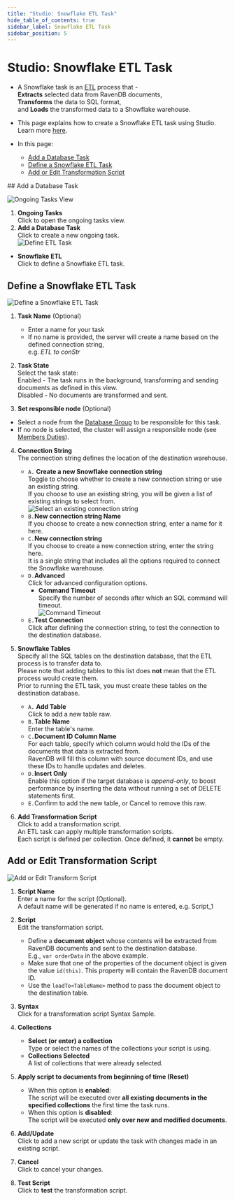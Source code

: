 ```yaml
---
title: "Studio: Snowflake ETL Task"
hide_table_of_contents: true
sidebar_label: Snowflake ETL Task
sidebar_position: 5
---
```



# Studio: Snowflake ETL Task
<Admonition type="note" title="">

* A Snowflake task is an [ETL](../../../../server/ongoing-tasks/etl/basics.mdx) process that -  
  **Extracts** selected data from RavenDB documents,  
  **Transforms** the data to SQL format,  
  and **Loads** the transformed data to a Showflake warehouse.  

* This page explains how to create a Snowflake ETL task using Studio.  
  Learn more [here](../../../../server/ongoing-tasks/etl/snowflake.mdx).  

* In this page:  
  * [Add a Database Task](../../../../studio/database/tasks/ongoing-tasks/snowflake-etl-task.mdx#add-a-database-task)  
  * [Define a Snowflake ETL Task](../../../../studio/database/tasks/ongoing-tasks/snowflake-etl-task.mdx#define-a-snowflake-etl-task)  
  * [Add or Edit Transformation Script](../../../../studio/database/tasks/ongoing-tasks/snowflake-etl-task.mdx#add-or-edit-transformation-script)  

</Admonition>
## Add a Database Task

![Ongoing Tasks View](./assets/ongoing-tasks.png)

1. **Ongoing Tasks**  
   Click to open the ongoing tasks view.  
2. **Add a Database Task**  
   Click to create a new ongoing task.  
![Define ETL Task](./assets/snowflake_task-selection.png)

* **Snowflake ETL**  
  Click to define a Snowflake ETL task.  
   


## Define a Snowflake ETL Task

![Define a Snowflake ETL Task](./assets/snowflake_etl-define-task.png)

1. **Task Name** (Optional)  
   * Enter a name for your task  
   * If no name is provided, the server will create a name based on the defined connection string,  
     e.g. *ETL to conStr*  

2. **Task State**  
   Select the task state:  
   Enabled - The task runs in the background, transforming and sending documents as defined in this view.  
   Disabled - No documents are transformed and sent.  

3. **Set responsible node** (Optional)  
  * Select a node from the [Database Group](../../../../studio/database/settings/manage-database-group.mdx) to be responsible for this task.  
  * If no node is selected, the cluster will assign a responsible node (see [Members Duties](../../../../studio/database/settings/manage-database-group.mdx#database-group-topology---members-duties)).  

4. **Connection String**  
   The connection string defines the location of the destination warehouse.  
    * `A.` **Create a new Snowflake connection string**  
       Toggle to choose whether to create a new connection string or use an existing string.  
       If you choose to use an existing string, you will be given a list of existing strings to select from.  
       ![Select an existing connection string](./assets/snowflake-existing-connection_string.png)
    * `B.`**New connection string Name**  
       If you choose to create a new connection string, enter a name for it here.  
    * `C.`**New connection string**  
       If you choose to create a new connection string, enter the string here.  
       It is a single string that includes all the options required to connect the Snowflake warehouse.  
    * `D.`**Advanced**  
       Click for advanced configuration options.  
        * **Command Timeout**  
          Specify the number of seconds after which an SQL command will timeout.  
          ![Command Timeout](./assets/snowflake_etl-command-timeout.png)
    * `E.`**Test Connection**  
       Click after defining the connection string, to test the connection to the destination database.  

5. **Snowflake Tables**  
   Specify all the SQL tables on the destination database, that the ETL process is to transfer data to.  
   <Admonition type="note" title="">
   Please note that adding tables to this list does **not** mean that the ETL process would create them.  
   Prior to running the ETL task, you must create these tables on the destination database.  
   </Admonition>
    
    * `A.` **Add Table**  
       Click to add a new table raw.  
    * `B.`**Table Name**  
       Enter the table's name.  
    * `C.`**Document ID Column Name**  
       For each table, specify which column would hold the IDs of the documents that data is extracted from.  
       RavenDB will fill this column with source document IDs, and use these IDs to handle updates and deletes.  
    * `D.`**Insert Only**  
       Enable this option if the target database is _append-only_, to boost performance by inserting the data 
       without running a set of DELETE statements first.  
    * `E.`Confirm to add the new table, or Cancel to remove this raw.  

6. **Add Transformation Script**  
   Click to add a transformation script.  
   An ETL task can apply multiple transformation scripts.  
   Each script is defined per collection. Once defined, it **cannot** be empty.  

  

## Add or Edit Transformation Script

![Add or Edit Transform Script](./assets/transformation-script.png)

1. **Script Name**  
   Enter a name for the script (Optional).  
   A default name will be generated if no name is entered, e.g. Script_1  

2. **Script**  
   Edit the transformation script.  
   * Define a **document object** whose contents will be extracted from 
     RavenDB documents and sent to the destination database.  
     E.g., `var orderData` in the above example.  
   * Make sure that one of the properties of the document object 
     is given the value `id(this)`. This property will contain the 
     RavenDB document ID.  
   * Use the `loadTo<TableName>` method to pass the document object 
     to the destination table.  

3. **Syntax**  
   Click for a transformation script Syntax Sample.  

4. **Collections**  
    * **Select (or enter) a collection**  
      Type or select the names of the collections your script is using.  
    * **Collections Selected**  
      A list of collections that were already selected.  

5. **Apply script to documents from beginning of time (Reset)**  
    * When this option is **enabled**:  
      The script will be executed over **all existing documents in the 
      specified collections** the first time the task runs.  
    * When this option is **disabled**:  
      The script will be executed **only over new and modified documents**.  

6. **Add/Update**  
   Click to add a new script or update the task with changes made in an existing script.  

7. **Cancel**  
   Click to cancel your changes.  

8. **Test Script**  
   Click to **test** the transformation script.  



